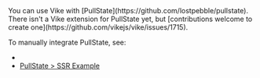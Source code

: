 
<CommunityNote />
You can use Vike with [PullState](https://github.com/lostpebble/pullstate).

<Contribution>
There isn't a <Link href="/extensions">Vike extension</Link> for PullState yet, but [contributions welcome to create one](https://github.com/vikejs/vike/issues/1715).
</Contribution>

To manually integrate PullState, see:
- <Link href="/stores#ssr" doNotInferSectionTitle />
- [PullState > SSR Example](https://lostpebble.github.io/pullstate/docs/quick-example-server-rendered)

